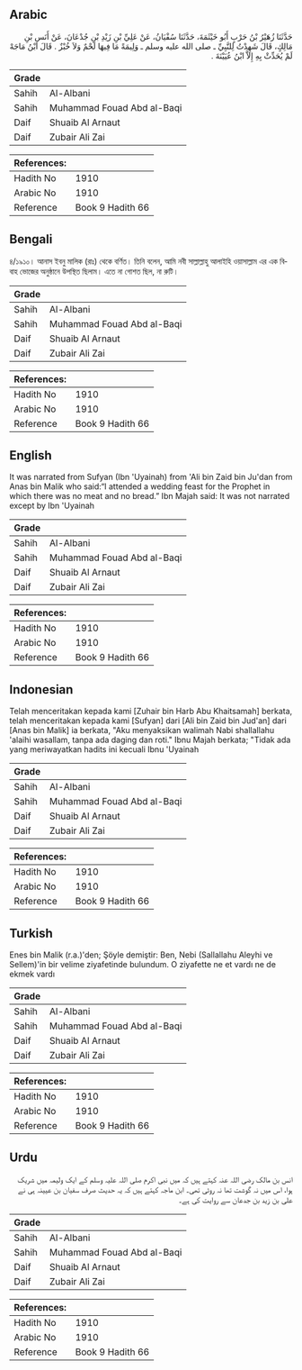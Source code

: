 ## Arabic


<div dir="rtl" lang="ar" style={{fontSize:'larger',backgroundColor:'#f8f9fa',padding:20}}>
حَدَّثَنَا زُهَيْرُ بْنُ حَرْبٍ أَبُو خَيْثَمَةَ، حَدَّثَنَا سُفْيَانُ، عَنْ عَلِيِّ بْنِ زَيْدِ بْنِ جُدْعَانَ، عَنْ أَنَسِ بْنِ مَالِكٍ، قَالَ شَهِدْتُ لِلنَّبِيِّ ـ صلى الله عليه وسلم ـ وَلِيمَةً مَا فِيهَا لَحْمٌ وَلاَ خُبْزٌ ‏.‏ قَالَ ابْنُ مَاجَهْ لَمْ يُحَدِّثْ بِهِ إِلاَّ ابْنُ عُيَيْنَةَ ‏.‏
</div>
<div style={{backgroundColor:'#f8f9fa',padding:20, marginBottom: 10}}><table> <thead> <tr> <th>Grade</th> <th></th> </tr> </thead> <tbody> <tr><td>Sahih</td><td>Al-Albani</td></tr><tr><td>Sahih</td><td>Muhammad Fouad Abd al-Baqi</td></tr><tr><td>Daif</td><td>Shuaib Al Arnaut</td></tr><tr><td>Daif</td><td>Zubair Ali Zai</td></tr></tbody></table><table> <thead> <tr> <th>References:</th> <th></th> </tr> </thead> <tbody><tr><td>Hadith No</td><td>1910</td></tr><tr><td>Arabic No</td><td>1910</td></tr><tr><td>Reference</td><td>Book 9 Hadith 66</td></tr></tbody></table></div>

## Bengali


<div dir="ltr" lang="bn" style={{fontSize:'larger',backgroundColor:'#f8f9fa',padding:20}}>
৪/১৯১০। আনাস ইবনু মালিক (রাঃ) থেকে বর্ণিত। তিনি বলেন, আমি নবী সাল্লাল্লাহু আলাইহি ওয়াসাল্লাম এর এক বিবাহ ভোজের অনুষ্ঠানে উপস্থিত ছিলাম। এতে না গোশত ছিল, না রুটি।
</div>
<div style={{backgroundColor:'#f8f9fa',padding:20, marginBottom: 10}}><table> <thead> <tr> <th>Grade</th> <th></th> </tr> </thead> <tbody> <tr><td>Sahih</td><td>Al-Albani</td></tr><tr><td>Sahih</td><td>Muhammad Fouad Abd al-Baqi</td></tr><tr><td>Daif</td><td>Shuaib Al Arnaut</td></tr><tr><td>Daif</td><td>Zubair Ali Zai</td></tr></tbody></table><table> <thead> <tr> <th>References:</th> <th></th> </tr> </thead> <tbody><tr><td>Hadith No</td><td>1910</td></tr><tr><td>Arabic No</td><td>1910</td></tr><tr><td>Reference</td><td>Book 9 Hadith 66</td></tr></tbody></table></div>

## English


<div dir="ltr" lang="en" style={{fontSize:'larger',backgroundColor:'#f8f9fa',padding:20}}>
It was narrated from Sufyan (Ibn 'Uyainah) from 'Ali bin Zaid bin Ju'dan from Anas bin Malik who said:“I attended a wedding feast for the Prophet in which there was no meat and no bread.” Ibn Majah said: It was not narrated except by Ibn 'Uyainah
</div>
<div style={{backgroundColor:'#f8f9fa',padding:20, marginBottom: 10}}><table> <thead> <tr> <th>Grade</th> <th></th> </tr> </thead> <tbody> <tr><td>Sahih</td><td>Al-Albani</td></tr><tr><td>Sahih</td><td>Muhammad Fouad Abd al-Baqi</td></tr><tr><td>Daif</td><td>Shuaib Al Arnaut</td></tr><tr><td>Daif</td><td>Zubair Ali Zai</td></tr></tbody></table><table> <thead> <tr> <th>References:</th> <th></th> </tr> </thead> <tbody><tr><td>Hadith No</td><td>1910</td></tr><tr><td>Arabic No</td><td>1910</td></tr><tr><td>Reference</td><td>Book 9 Hadith 66</td></tr></tbody></table></div>

## Indonesian


<div dir="ltr" lang="id" style={{fontSize:'larger',backgroundColor:'#f8f9fa',padding:20}}>
Telah menceritakan kepada kami [Zuhair bin Harb Abu Khaitsamah] berkata, telah menceritakan kepada kami [Sufyan] dari [Ali bin Zaid bin Jud'an] dari [Anas bin Malik] ia berkata, "Aku menyaksikan walimah Nabi shallallahu 'alaihi wasallam, tanpa ada daging dan roti." Ibnu Majah berkata; "Tidak ada yang meriwayatkan hadits ini kecuali Ibnu 'Uyainah
</div>
<div style={{backgroundColor:'#f8f9fa',padding:20, marginBottom: 10}}><table> <thead> <tr> <th>Grade</th> <th></th> </tr> </thead> <tbody> <tr><td>Sahih</td><td>Al-Albani</td></tr><tr><td>Sahih</td><td>Muhammad Fouad Abd al-Baqi</td></tr><tr><td>Daif</td><td>Shuaib Al Arnaut</td></tr><tr><td>Daif</td><td>Zubair Ali Zai</td></tr></tbody></table><table> <thead> <tr> <th>References:</th> <th></th> </tr> </thead> <tbody><tr><td>Hadith No</td><td>1910</td></tr><tr><td>Arabic No</td><td>1910</td></tr><tr><td>Reference</td><td>Book 9 Hadith 66</td></tr></tbody></table></div>

## Turkish


<div dir="ltr" lang="tr" style={{fontSize:'larger',backgroundColor:'#f8f9fa',padding:20}}>
Enes bin Malik (r.a.)'den; Şöyle demiştir: Ben, Nebi (Sallallahu Aleyhi ve Sellem)'in bir velime ziyafetinde bulundum. O ziyafette ne et vardı ne de ekmek vardı
</div>
<div style={{backgroundColor:'#f8f9fa',padding:20, marginBottom: 10}}><table> <thead> <tr> <th>Grade</th> <th></th> </tr> </thead> <tbody> <tr><td>Sahih</td><td>Al-Albani</td></tr><tr><td>Sahih</td><td>Muhammad Fouad Abd al-Baqi</td></tr><tr><td>Daif</td><td>Shuaib Al Arnaut</td></tr><tr><td>Daif</td><td>Zubair Ali Zai</td></tr></tbody></table><table> <thead> <tr> <th>References:</th> <th></th> </tr> </thead> <tbody><tr><td>Hadith No</td><td>1910</td></tr><tr><td>Arabic No</td><td>1910</td></tr><tr><td>Reference</td><td>Book 9 Hadith 66</td></tr></tbody></table></div>

## Urdu


<div dir="rtl" lang="ur" style={{fontSize:'larger',backgroundColor:'#f8f9fa',padding:20}}>
انس بن مالک رضی اللہ عنہ کہتے ہیں کہ میں نبی اکرم صلی اللہ علیہ وسلم کے ایک ولیمہ میں شریک ہوا، اس میں نہ گوشت تھا نہ روٹی تھی۔ ابن ماجہ کہتے ہیں کہ یہ حدیث صرف سفیان بن عیینہ ہی نے علی بن زید بن جدعان سے روایت کی ہے۔
</div>
<div style={{backgroundColor:'#f8f9fa',padding:20, marginBottom: 10}}><table> <thead> <tr> <th>Grade</th> <th></th> </tr> </thead> <tbody> <tr><td>Sahih</td><td>Al-Albani</td></tr><tr><td>Sahih</td><td>Muhammad Fouad Abd al-Baqi</td></tr><tr><td>Daif</td><td>Shuaib Al Arnaut</td></tr><tr><td>Daif</td><td>Zubair Ali Zai</td></tr></tbody></table><table> <thead> <tr> <th>References:</th> <th></th> </tr> </thead> <tbody><tr><td>Hadith No</td><td>1910</td></tr><tr><td>Arabic No</td><td>1910</td></tr><tr><td>Reference</td><td>Book 9 Hadith 66</td></tr></tbody></table></div>